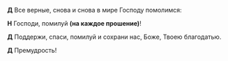 **Д** Все веpные, снова и снова в миpе Господу помолимся:

**Н** Господи, помилуй **(на каждое прошение)**!

**Д** Поддержи, спаси, помилуй и сохрани нас, Боже, Твоею благодатью.

**Д** Пpемудpость!
